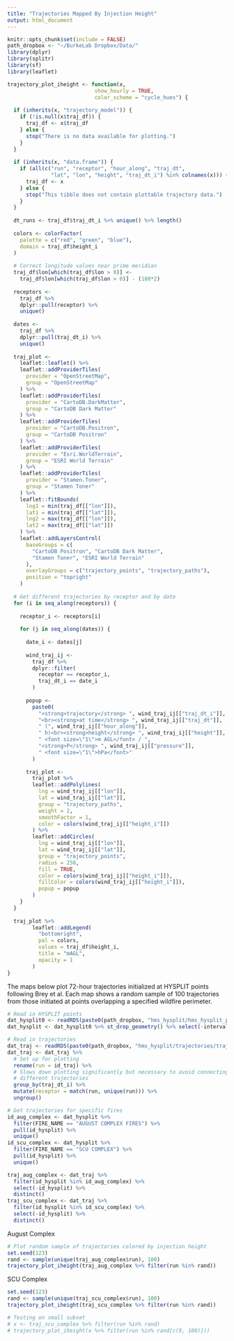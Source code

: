 ```yaml
---
title: "Trajectories Mapped By Injection Height"
output: html_document
---
```


```r
knitr::opts_chunk$set(include = FALSE)
path_dropbox <- "~/BurkeLab Dropbox/Data/"
library(dplyr)
library(splitr)
library(sf)
library(leaflet)
```

```r
trajectory_plot_iheight <- function(x,
                            show_hourly = TRUE,
                            color_scheme = "cycle_hues") {
  
  if (inherits(x, "trajectory_model")) {
    if (!is.null(x$traj_df)) {
      traj_df <- x$traj_df
    } else {
      stop("There is no data available for plotting.")
    }
  }
  
  if (inherits(x, "data.frame")) {
    if (all(c("run", "receptor", "hour_along", "traj_dt",
              "lat", "lon", "height", "traj_dt_i") %in% colnames(x))) {
      traj_df <- x
    } else {
      stop("This tibble does not contain plottable trajectory data.")
    }
  }
  
  dt_runs <- traj_df$traj_dt_i %>% unique() %>% length()
  
  colors <- colorFactor(
    palette = c("red", "green", "blue"),
    domain = traj_df$height_i
  )
  
  # Correct longitude values near prime meridian
  traj_df$lon[which(traj_df$lon > 0)] <- 
    traj_df$lon[which(traj_df$lon > 0)] - (180*2)
  
  receptors <-
    traj_df %>%
    dplyr::pull(receptor) %>%
    unique()
  
  dates <-
    traj_df %>%
    dplyr::pull(traj_dt_i) %>%
    unique()
  
  traj_plot <- 
    leaflet::leaflet() %>%
    leaflet::addProviderTiles(
      provider = "OpenStreetMap",
      group = "OpenStreetMap"
    ) %>%
    leaflet::addProviderTiles(
      provider = "CartoDB.DarkMatter",
      group = "CartoDB Dark Matter"
    ) %>%
    leaflet::addProviderTiles(
      provider = "CartoDB.Positron",
      group = "CartoDB Positron"
    ) %>%
    leaflet::addProviderTiles(
      provider = "Esri.WorldTerrain",
      group = "ESRI World Terrain"
    ) %>%
    leaflet::addProviderTiles(
      provider = "Stamen.Toner",
      group = "Stamen Toner"
    ) %>%
    leaflet::fitBounds(
      lng1 = min(traj_df[["lon"]]),
      lat1 = min(traj_df[["lat"]]),
      lng2 = max(traj_df[["lon"]]),
      lat2 = max(traj_df[["lat"]])
    ) %>%
    leaflet::addLayersControl(
      baseGroups = c(
        "CartoDB Positron", "CartoDB Dark Matter",
        "Stamen Toner", "ESRI World Terrain"
      ),
      overlayGroups = c("trajectory_points", "trajectory_paths"),
      position = "topright"
    )
  
  # Get different trajectories by receptor and by date
  for (i in seq_along(receptors)) {
    
    receptor_i <- receptors[i]
    
    for (j in seq_along(dates)) {
      
      date_i <- dates[j]
      
      wind_traj_ij <-
        traj_df %>%
        dplyr::filter(
          receptor == receptor_i,
          traj_dt_i == date_i
        )
      
      popup <- 
        paste0(
          "<strong>trajectory</strong> ", wind_traj_ij[["traj_dt_i"]],
          "<br><strong>at time</strong> ", wind_traj_ij[["traj_dt"]],
          " (", wind_traj_ij[["hour_along"]],
          " h)<br><strong>height</strong> ", wind_traj_ij[["height"]],
          " <font size=\"1\">m AGL</font> / ",
          "<strong>P</strong> ", wind_traj_ij[["pressure"]],
          " <font size=\"1\">hPa</font>"
        )
      
      traj_plot <-
        traj_plot %>%
        leaflet::addPolylines(
          lng = wind_traj_ij[["lon"]],
          lat = wind_traj_ij[["lat"]],
          group = "trajectory_paths",
          weight = 2,
          smoothFactor = 1,
          color = colors(wind_traj_ij[["height_i"]])
        ) %>%
        leaflet::addCircles(
          lng = wind_traj_ij[["lon"]],
          lat = wind_traj_ij[["lat"]],
          group = "trajectory_points",
          radius = 250,
          fill = TRUE,
          color = colors(wind_traj_ij[["height_i"]]),
          fillColor = colors(wind_traj_ij[["height_i"]]), 
          popup = popup
        )
    }
  }
  
  traj_plot %>%
        leaflet::addLegend(
          "bottomright",
          pal = colors,
          values = traj_df$height_i,
          title = "mAGL",
          opacity = 1
        )
}
```

The maps below plot 72-hour trajectories initialized at HYSPLIT points following 
Brey et al. Each map shows a random sample of 100 trajectories from those 
initiated at points overlapping a specified wildfire perimeter.

```r
# Read in HYSPLIT points
dat_hysplit0 <- readRDS(paste0(path_dropbox, "hms_hysplit/hms_hysplit_points_CALFIRE_wf.rds"))
dat_hysplit <- dat_hysplit0 %>% st_drop_geometry() %>% select(-interval)

# Read in trajectories
dat_traj <- readRDS(paste0(path_dropbox, "hms_hysplit/trajectories/trajectories_CA_2020_linked.rds"))
dat_traj <- dat_traj %>% 
  # Set up for plotting
  rename(run = id_traj) %>% 
  # Slows down plotting significantly but necessary to avoid connecting 
  # different trajectories
  group_by(traj_dt_i) %>% 
  mutate(receptor = match(run, unique(run))) %>% 
  ungroup()
```

```r
# Get trajectories for specific fires
id_aug_complex <- dat_hysplit %>% 
  filter(FIRE_NAME == "AUGUST COMPLEX FIRES") %>% 
  pull(id_hysplit) %>% 
  unique()
id_scu_complex <- dat_hysplit %>% 
  filter(FIRE_NAME == "SCU COMPLEX") %>% 
  pull(id_hysplit) %>% 
  unique()

traj_aug_complex <- dat_traj %>% 
  filter(id_hysplit %in% id_aug_complex) %>% 
  select(-id_hysplit) %>% 
  distinct()
traj_scu_complex <- dat_traj %>% 
  filter(id_hysplit %in% id_scu_complex) %>% 
  select(-id_hysplit) %>% 
  distinct()
```

August Complex

```r
# Plot random sample of trajectories colored by injection height
set.seed(123)
rand <- sample(unique(traj_aug_complex$run), 100)
trajectory_plot_iheight(traj_aug_complex %>% filter(run %in% rand))
```

SCU Complex

```r
set.seed(123)
rand <- sample(unique(traj_scu_complex$run), 100)
trajectory_plot_iheight(traj_scu_complex %>% filter(run %in% rand))
```

```r
# Testing on small subset
# x <- traj_scu_complex %>% filter(run %in% rand)
# trajectory_plot_iheight(x %>% filter(run %in% rand[c(9, 100)]))
```
